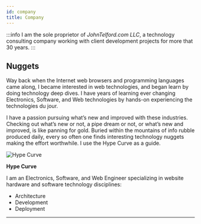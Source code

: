 ```yaml
---
id: company
title: Company
---
```


:::info
I am the sole proprietor of _JohnTelford.com LLC_, a technology consulting company working with client development projects for more that 30 years.
:::

## Nuggets

Way back when the Internet web browsers and programming languages came along, I became interested in web technologies, and began learn by doing technology deep dives. I have years of learning ever changing Electronics, Software, and Web technologies by hands-on experiencing the technologies du jour.

I have a passion pursuing what’s new and improved with these industries. Checking out what’s new or not, a pipe dream or not, or what’s new and improved, is like panning for gold. Buried within the mountains of info rubble produced daily, every so often one finds interesting technology nuggets making the effort worthwhile. I use the Hype Curve as a guide.

![Hype Curve](/img/hypecurve.png)

 **Hype Curve**

I am an Electronics, Software, and Web Engineer specializing in website hardware and software technology disciplines:

- Architecture
- Development
- Deployment

---
